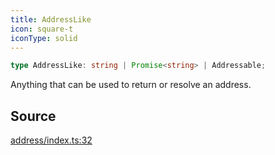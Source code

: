 ```yaml
---
title: AddressLike
icon: square-t
iconType: solid
---
```


```ts
type AddressLike: string | Promise<string> | Addressable;
```

Anything that can be used to return or resolve an address.

## Source

[address/index.ts:32](https://github.com/dominant-strategies/quais.js/blob/7c3e9bc54d6f1274e27362fc6bf66140de7d80eb/src/address/index.ts#L32)
